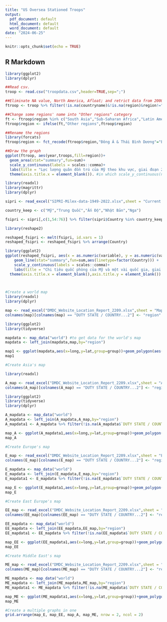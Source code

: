 ```yaml
---
title: "US Oversea Stationed Troops"
output:
  pdf_document: default
  html_document: default
  word_document: default
date: "2024-06-25"
---
```


```r
knitr::opts_chunk$set(echo = TRUE)
```

## R Markdown

```r
library(ggplot2)
library(dplyr)

##Read csv.
troop <- read.csv("troopdata.csv",header=TRUE,sep=";")

##Eliminate NA value, North America, Afloat; and retrict data from 2000 to 2021
ftroop <- troop %>% filter(!is.na(countryname)&!is.na(region)&region!="North America"&countryname!="Afloat"&year>=2000&year<=2021)

##Change some regions' name into "Other regions" category
ft <- ftroop$region %in% c("South Asia","Sub-Saharan Africa","Latin America & Caribbean")
ftroop$region <- ifelse(ft,"Other regions",ftroop$region)

##Rename the regions
library(forcats)
ftroop$region <- fct_recode(ftroop$region,"Đông Á & Thái Bình Dương"="East Asia & Pacific","Châu Âu & Trung Á"="Europe & Central Asia", "Trung Đông & Bắc Phi"="Middle East & North Africa","Các khu vực khác"="Other regions")

##Draw the graph
ggplot(ftroop, aes(year,troops,fill=region))+
  geom_area(stat="summary",fun=sum)+
  scale_y_continuous(labels = scales::comma)+ 
  labs(title = "Lực lượng quân đồn trú của Mỹ theo khu vực, giai đoạn 2000-2020, người",y="Số lượng quân",color="Khu vực", caption="Nguồn: Tác giả tổng hợp từ số liệu của Allen và cộng sự (2021)")+
  theme(axis.title.x = element_blank()). #in which scale_y_continuous(name="Troops", labels = scales::comma) tells the y-axis to rename as "Troops" and include all the zeros for numbers, instead of e+05.
```


```r

library(readxl)
library(magrittr)
library(dplyr)

sipri <- read_excel("SIPRI-Milex-data-1949-2022.xlsx",sheet = "Current US$",skip=5)

country_keep <- c("Mỹ","Trung Quốc","Ấn Độ","Nhật Bản","Nga")

fsipri <- sipri[,c(1,54:76)] %>% filter(sipri$Country %in% country_keep)

library(reshape2)

reshaped_fsipri <- melt(fsipri, id.vars = 1)
reshaped_fsipri <- reshaped_fsipri %>% arrange(Country)

library(ggplot2)
ggplot(reshaped_fsipri, aes(x = as.numeric(variable), y = as.numeric(value), color = factor(Country))) +
    geom_line(stat="summary",fun=sum,aes(linetype=factor(Country))) +
    scale_y_continuous(labels = scales::comma)+
    labs(title = "Chi tiêu quốc phòng của Mỹ và một vài quốc gia, giai đoạn 2000-2022, triệu USD",caption="Nguồn: Tác giả tổng hợp từ số liệu của SIPRI (2021)") +
  theme(axis.title.x = element_blank(),axis.title.y = element_blank())

                                                                                           
```


```r
#Create a world map
library(readxl)
library(dplyr)

map <- read_excel("DMDC_Website_Location_Report_2209.xlsx",sheet = "Map R") #Read excel file, with specifically sheet "Map R"
colnames(map)[colnames(map) == "DUTY STATE / COUNTRY...2"] <- "region" #Change the column's name to "region"

library(ggplot2)
library(tidyverse) 

mapdata <- map_data("world") #to get data for the world's map
mapdata <- left_join(mapdata,map,by="region")

map1 <- ggplot(mapdata,aes(x=long,y=lat,group=group))+geom_polygon(aes(fill=TOTAL),color="white")+scale_fill_gradient(low="#deebf7", high="#3182bd",na.value = "grey90")+theme(name="Số quân",axis.title.x = element_blank(),axis.title.y = element_blank(),rect = element_blank())+labs(title = "Bố trí lực lượng tại ngũ* chính của Mỹ trên toàn cầu (trừ Mỹ), tháng 9/2022, người", caption="Nguồn: Tác giả tổng hợp từ số liệu của Văn phòng Bộ Quốc phòng Hoa Kỳ (2022)")
map1


```

```r
#Create Asia's map

library(readxl)

A_map <- read_excel("DMDC_Website_Location_Report_2209.xlsx",sheet = "Asia")
colnames(A_map)[colnames(A_map) == "DUTY STATE / COUNTRY...2"] <- "region"

library(ggplot2)
library(tidyverse)
library(dplyr)

A_mapdata <- map_data("world")
A_mapdata <- left_join(A_mapdata,A_map,by="region")
A_mapdata1 <- A_mapdata %>% filter(!is.na(A_mapdata$`DUTY STATE / COUNTRY...1`))

map_A <- ggplot(A_mapdata1,aes(x=long,y=lat,group=group))+geom_polygon(aes(fill=TOTAL),color="white")+scale_fill_gradient(low="#deebf7", high="#3182bd",na.value = "grey90")+theme(axis.title.x = element_blank(),axis.title.y = element_blank(),rect = element_blank())+labs(title = "Bố trí lực lượng tại ngũ* chính của Mỹ ở khu vực Đông Á - Thái Bình Dương, tháng 9/2022, người", caption="Nguồn: Tác giả tổng hợp từ số liệu của Văn phòng Bộ Quốc phòng Hoa Kỳ (2022)")
map_A

#Create Europe's map

E_map <- read_excel("DMDC_Website_Location_Report_2209.xlsx",sheet = "Europe")
colnames(E_map)[colnames(E_map) == "DUTY STATE / COUNTRY...2"] <- "region"

E_mapdata <- map_data("world")
E_mapdata <- left_join(E_mapdata,E_map,by="region")
E_mapdata1 <- E_mapdata %>% filter(!is.na(E_mapdata$`DUTY STATE / COUNTRY...1`))

map_E <- ggplot(E_mapdata1,aes(x=long,y=lat,group=group))+geom_polygon(aes(fill=TOTAL),color="white")+scale_fill_gradient(low="#deebf7", high="#3182bd",na.value = "grey90")+theme(axis.title.x = element_blank(),axis.title.y = element_blank(),rect = element_blank())+labs(title = "Bố trí lực lượng tại ngũ* chính của Mỹ ở khu vực châu Âu, tháng 9/2022, người", caption="Nguồn: Tác giả tổng hợp từ số liệu của Văn phòng Bộ Quốc phòng Hoa Kỳ (2022)")
map_E

#Create East Europe's map

EE_map <- read_excel("DMDC_Website_Location_Report_2209.xlsx",sheet = "Europe 2")
colnames(EE_map)[colnames(EE_map) == "DUTY STATE / COUNTRY...2"] <- "region"

EE_mapdata <- map_data("world")
EE_mapdata <- left_join(EE_mapdata,EE_map,by="region")
EE_mapdata1 <- EE_mapdata %>% filter(!is.na(EE_mapdata$`DUTY STATE / COUNTRY...1`))

map_EE <- ggplot(EE_mapdata1,aes(x=long,y=lat,group=group))+geom_polygon(aes(fill=TOTAL),color="white")+scale_fill_gradient(low="#deebf7", high="#3182bd",na.value = "grey90")+theme(axis.title.x = element_blank(),axis.title.y = element_blank(),rect = element_blank())+labs(title = "Bố trí lực lượng tại ngũ* chính của Mỹ ở khu vực Đông Âu, tháng 9/2022, người", caption="Nguồn: Tác giả tổng hợp từ số liệu của Văn phòng Bộ Quốc phòng Hoa Kỳ (2022)")
map_EE

#Create Middle East's map

ME_map <- read_excel("DMDC_Website_Location_Report_2209.xlsx",sheet = "Middle East")
colnames(ME_map)[colnames(ME_map) == "DUTY STATE / COUNTRY...2"] <- "region"

ME_mapdata <- map_data("world")
ME_mapdata <- left_join(ME_mapdata,ME_map,by="region")
ME_mapdata1 <- ME_mapdata %>% filter(!is.na(ME_mapdata$`DUTY STATE / COUNTRY...1`))

map_ME <- ggplot(ME_mapdata1,aes(x=long,y=lat,group=group))+geom_polygon(aes(fill=TOTAL),color="white")+scale_fill_gradient(low="#deebf7", high="#3182bd",na.value = "grey90")+theme(axis.title.x = element_blank(),axis.title.y = element_blank(),rect = element_blank())+labs(title = "Bố trí lực lượng tại ngũ* chính của Mỹ ở Trung Đông, tháng 9/2022, người", caption="Nguồn: Tác giả tổng hợp từ số liệu của Văn phòng Bộ Quốc phòng Hoa Kỳ (2022)")
map_ME

#Create a multiple graphs in one 
grid.arrange(map_E, map_EE, map_A, map_ME, nrow = 2, ncol = 2)

```

